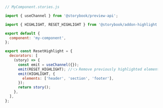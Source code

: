 ```js
// MyComponent.stories.js

import { useChannel } from '@storybook/preview-api';

import { HIGHLIGHT, RESET_HIGHLIGHT } from '@storybook/addon-highlight';

export default {
  component: 'my-component',
};

export const ResetHighlight = {
  decorators: [
    (story) => {
      const emit = useChannel({});
      emit(RESET_HIGHLIGHT); //👈 Remove previously highlighted elements
      emit(HIGHLIGHT, {
        elements: ['header', 'section', 'footer'],
      });
      return story();
    },
  ],
};
```
